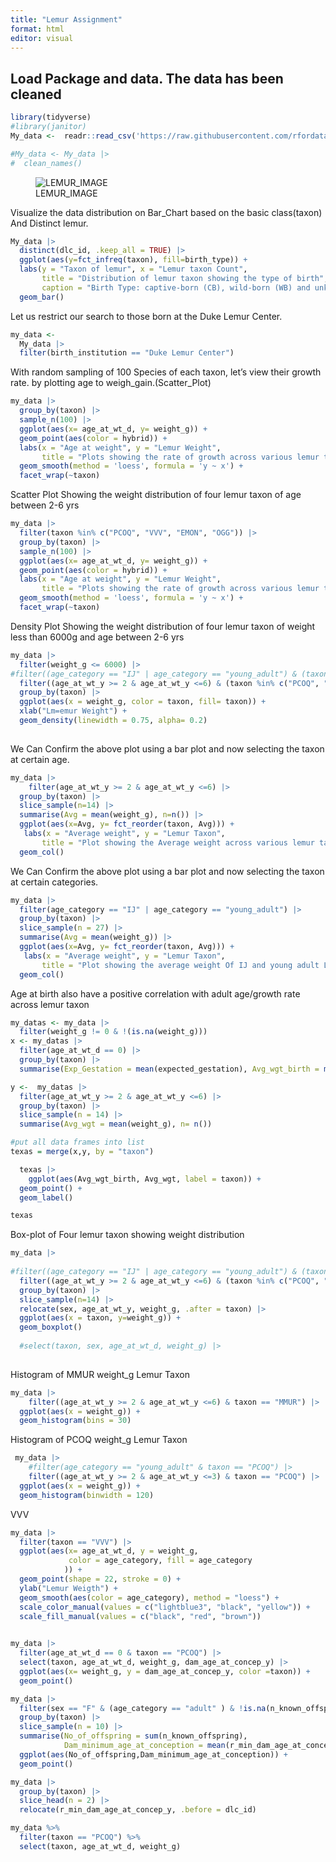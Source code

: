 ```yaml
---
title: "Lemur Assignment"
format: html
editor: visual
---
```


## Load Package and data. The data has been cleaned

```r
library(tidyverse)
#library(janitor)
My_data <-  readr::read_csv('https://raw.githubusercontent.com/rfordatascience/tidytuesday/master/data/2021/2021-08-24/lemur_data.csv')

#My_data <- My_data |> 
#  clean_names()
```

![LEMUR_IMAGE](lemur.jpeg)

Visualize the data distribution on Bar_Chart based on the basic class(taxon) And Distinct lemur.

```r
My_data |> 
  distinct(dlc_id, .keep_all = TRUE) |> 
  ggplot(aes(y=fct_infreq(taxon), fill=birth_type)) +
  labs(y = "Taxon of lemur", x = "Lemur taxon Count", 
       title = "Distribution of lemur taxon showing the type of birth",
       caption = "Birth Type: captive-born (CB), wild-born (WB) and unknown (UNK)") +
  geom_bar() 
```

Let us restrict our search to those born at the Duke Lemur Center.

```r
my_data <- 
  My_data |>
  filter(birth_institution == "Duke Lemur Center")
```

With random sampling of 100 Species of each taxon, let's view their growth rate. by plotting age to weigh_gain.(Scatter_Plot)

```r
my_data |> 
  group_by(taxon) |> 
  sample_n(100) |> 
  ggplot(aes(x= age_at_wt_d, y= weight_g)) +
  geom_point(aes(color = hybrid)) +
  labs(x = "Age at weight", y = "Lemur Weight", 
       title = "Plots showing the rate of growth across various lemur taxon") +
  geom_smooth(method = 'loess', formula = 'y ~ x') +
  facet_wrap(~taxon)
```

Scatter Plot Showing the weight distribution of four lemur taxon of age between 2-6 yrs

```r
my_data |> 
  filter(taxon %in% c("PCOQ", "VVV", "EMON", "OGG")) |> 
  group_by(taxon) |> 
  sample_n(100) |> 
  ggplot(aes(x= age_at_wt_d, y= weight_g)) +
  geom_point(aes(color = hybrid)) +
  labs(x = "Age at weight", y = "Lemur Weight", 
       title = "Plots showing the rate of growth across various lemur taxon") +
  geom_smooth(method = 'loess', formula = 'y ~ x') +
  facet_wrap(~taxon)
```

Density Plot Showing the weight distribution of four lemur taxon of weight less than 6000g and age between 2-6 yrs

```r
my_data |> 
  filter(weight_g <= 6000) |> 
#filter((age_category == "IJ" | age_category == "young_adult") & (taxon %in% c("PCOQ", "VVV", "MMUR", "GMOH")))
  filter((age_at_wt_y >= 2 & age_at_wt_y <=6) & (taxon %in% c("PCOQ", "VVV", "EMON", "OGG"))) |> 
  group_by(taxon) |> 
  ggplot(aes(x = weight_g, color = taxon, fill= taxon)) +
  xlab("Lm=emur Weight") +
  geom_density(linewidth = 0.75, alpha= 0.2)
  
```

We Can Confirm the above plot using a bar plot and now selecting the taxon at certain age.

```r
my_data |> 
    filter(age_at_wt_y >= 2 & age_at_wt_y <=6) |> 
  group_by(taxon) |> 
  slice_sample(n=14) |> 
  summarise(Avg = mean(weight_g), n=n()) |> 
  ggplot(aes(x=Avg, y= fct_reorder(taxon, Avg))) +
   labs(x = "Average weight", y = "Lemur Taxon", 
       title = "Plot showing the Average weight across various lemur taxon between age 2-6 yrs") +
  geom_col()
```

We Can Confirm the above plot using a bar plot and now selecting the taxon at certain categories.

```r
my_data |> 
  filter(age_category == "IJ" | age_category == "young_adult") |> 
  group_by(taxon) |> 
  slice_sample(n = 27) |> 
  summarise(Avg = mean(weight_g)) |> 
  ggplot(aes(x=Avg, y= fct_reorder(taxon, Avg))) +
   labs(x = "Average weight", y = "Lemur Taxon", 
       title = "Plot showing the average weight Of IJ and young adult Lemur in different taxon") +
  geom_col()

```

Age at birth also have a positive correlation with adult age/growth rate across lemur taxon

```r
my_datas <- my_data |> 
  filter(weight_g != 0 & !(is.na(weight_g)))
x <- my_datas |>
  filter(age_at_wt_d == 0) |>
  group_by(taxon) |> 
  summarise(Exp_Gestation = mean(expected_gestation), Avg_wgt_birth = mean(weight_g))

y <-  my_datas |> 
  filter(age_at_wt_y >= 2 & age_at_wt_y <=6) |> 
  group_by(taxon) |> 
  slice_sample(n = 14) |> 
  summarise(Avg_wgt = mean(weight_g), n= n()) 

#put all data frames into list
texas = merge(x,y, by = "taxon")

  texas |> 
    ggplot(aes(Avg_wgt_birth, Avg_wgt, label = taxon)) +
  geom_point() +
  geom_label()
```

```r
texas

```

Box-plot of Four lemur taxon showing weight distribution

```r
my_data |> 
  
#filter((age_category == "IJ" | age_category == "young_adult") & (taxon %in% c("PCOQ", "VVV", "MMUR", "GMOH")))
  filter((age_at_wt_y >= 2 & age_at_wt_y <=6) & (taxon %in% c("PCOQ", "VVV", "EMON", "OGG"))) |> 
  group_by(taxon) |> 
  slice_sample(n=14) |> 
  relocate(sex, age_at_wt_y, weight_g, .after = taxon) |> 
  ggplot(aes(x = taxon, y=weight_g)) +
  geom_boxplot()
  
  #select(taxon, sex, age_at_wt_d, weight_g) |> 
  
```

Histogram of MMUR weight_g Lemur Taxon

```r

my_data |> 
    filter((age_at_wt_y >= 2 & age_at_wt_y <=6) & taxon == "MMUR") |> 
  ggplot(aes(x = weight_g)) +
  geom_histogram(bins = 30)
```

Histogram of PCOQ weight_g Lemur Taxon

```r
 my_data |> 
    #filter(age_category == "young_adult" & taxon == "PCOQ") |> 
    filter((age_at_wt_y >= 2 & age_at_wt_y <=3) & taxon == "PCOQ") |> 
  ggplot(aes(x = weight_g)) +
  geom_histogram(binwidth = 120)
```

VVV

```r
my_data |> 
  filter(taxon == "VVV") |> 
  ggplot(aes(x= age_at_wt_d, y = weight_g,
             color = age_category, fill = age_category
            )) +
  geom_point(shape = 22, stroke = 0) +
  ylab("Lemur Weigth") +
  geom_smooth(aes(color = age_category), method = "loess") +
  scale_color_manual(values = c("lightblue3", "black", "yellow")) +
  scale_fill_manual(values = c("black", "red", "brown"))
  
```

```r
my_data |> 
  filter(age_at_wt_d == 0 & taxon == "PCOQ") |> 
  select(taxon, age_at_wt_d, weight_g, dam_age_at_concep_y) |> 
  ggplot(aes(x= weight_g, y = dam_age_at_concep_y, color =taxon)) +
  geom_point()
```

```r
my_data |> 
  filter(sex == "F" & (age_category == "adult" ) & !is.na(n_known_offspring)) |> 
  group_by(taxon) |> 
  slice_sample(n = 10) |> 
  summarise(No_of_offspring = sum(n_known_offspring),
            Dam_minimum_age_at_conception = mean(r_min_dam_age_at_concep_y), n=n()) |> 
  ggplot(aes(No_of_offspring,Dam_minimum_age_at_conception)) +
  geom_point()
```

```r
my_data |> 
  group_by(taxon) |> 
  slice_head(n = 2) |> 
  relocate(r_min_dam_age_at_concep_y, .before = dlc_id)
```

```r
my_data %>% 
  filter(taxon == "PCOQ") %>% 
  select(taxon, age_at_wt_d, weight_g)
```

